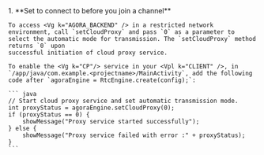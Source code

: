 <PlatformWrapper platform="android">
1.  **Set <Vpd k="SDK" /> to connect to <Vg k="CP"/> before you join a channel**

    To access <Vg k="AGORA_BACKEND" /> in a restricted network environment, call `setCloudProxy` and pass `0` as a parameter to select the automatic mode for transmission. The `setCloudProxy` method returns `0` upon
    successful initiation of cloud proxy service.

    To enable the <Vg k="CP"/> service in your <Vpl k="CLIENT" />, in `/app/java/com.example.<projectname>/MainActivity`, add the following code after `agoraEngine = RtcEngine.create(config);`:

    ``` java
    // Start cloud proxy service and set automatic transmission mode.
    int proxyStatus = agoraEngine.setCloudProxy(0);
    if (proxyStatus == 0) {
        showMessage("Proxy service started successfully");
    } else {
        showMessage("Proxy service failed with error :" + proxyStatus);
    }
    ```

</PlatformWrapper>
